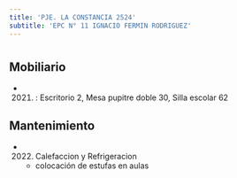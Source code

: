 ```yaml
---
title: 'PJE. LA CONSTANCIA 2524'
subtitle: 'EPC N° 11 IGNACIO FERMIN RODRIGUEZ'
---
```


#


## Mobiliario

*  (2021) : Escritorio 2, Mesa pupitre doble 30, Silla escolar 62 





## Mantenimiento

*  (2022) Calefaccion y Refrigeracion 
    + colocación de estufas en aulas



